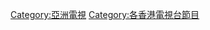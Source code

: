 {{Catnav|頁面分類|...|電視|電視節目|香港電視節目|各香港電視台節目}}

[[Category:亞洲電視|Category:亞洲電視]]
[[Category:各香港電視台節目|Category:各香港電視台節目]]